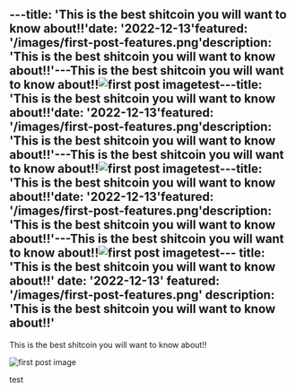 ---title: 'This is the best shitcoin you will want to know about!!'date: '2022-12-13'featured: '/images/first-post-features.png'description: 'This is the best shitcoin you will want to know about!!'---This is the best shitcoin you will want to know about!!![first post image](/images/first-post-content.png)test---title: 'This is the best shitcoin you will want to know about!!'date: '2022-12-13'featured: '/images/first-post-features.png'description: 'This is the best shitcoin you will want to know about!!'---This is the best shitcoin you will want to know about!!![first post image](/images/first-post-content.png)test---title: 'This is the best shitcoin you will want to know about!!'date: '2022-12-13'featured: '/images/first-post-features.png'description: 'This is the best shitcoin you will want to know about!!'---This is the best shitcoin you will want to know about!!![first post image](/images/first-post-content.png)test---
title: 'This is the best shitcoin you will want to know about!!'
date: '2022-12-13'
featured: '/images/first-post-features.png'
description: 'This is the best shitcoin you will want to know about!!'
---

This is the best shitcoin you will want to know about!!

![first post image](/images/first-post-content.png)

test
